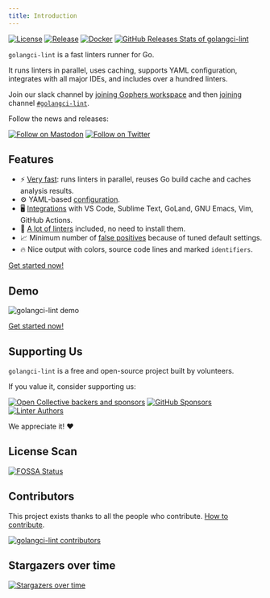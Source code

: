 ```yaml
---
title: Introduction
---
```



[![License](https://img.shields.io/github/license/golangci/golangci-lint)](https://github.com/golangci/golangci-lint/blob/master/LICENSE)
[![Release](https://img.shields.io/github/release/golangci/golangci-lint.svg)](https://github.com/golangci/golangci-lint/releases/latest)
[![Docker](https://img.shields.io/docker/pulls/golangci/golangci-lint)](https://hub.docker.com/r/golangci/golangci-lint)
[![GitHub Releases Stats of golangci-lint](https://img.shields.io/github/downloads/golangci/golangci-lint/total.svg?logo=github)](https://somsubhra.github.io/github-release-stats/?username=golangci&repository=golangci-lint)

`golangci-lint` is a fast linters runner for Go.

It runs linters in parallel, uses caching, supports YAML configuration,
integrates with all major IDEs, and includes over a hundred linters.

Join our slack <IconContainer color="#1DA1F2"><FaSlack /></IconContainer> channel by [joining Gophers workspace](https://invite.slack.golangbridge.org/)
and then [joining](https://gophers.slack.com/archives/CS0TBRKPC) channel [`#golangci-lint`](https://gophers.slack.com/archives/CS0TBRKPC).

Follow the news and releases:

[![Follow on Mastodon](https://img.shields.io/badge/mastodon-6364FF?style=for-the-badge&logo=mastodon&logoColor=white)](https://fosstodon.org/@golangcilint)
[![Follow on Twitter](https://img.shields.io/badge/twitter-1DA1F2?style=for-the-badge&logo=twitter&logoColor=white)](https://twitter.com/golangci)

## Features

- ⚡ [Very fast](/product/performance): runs linters in parallel, reuses Go build cache and caches analysis results.
- ⚙️ YAML-based [configuration](/usage/configuration).
- 🖥 [Integrations](/welcome/integrations) with VS Code, Sublime Text, GoLand, GNU Emacs, Vim, GitHub Actions.
- 🥇 [A lot of linters](/usage/linters) included, no need to install them.
- 📈 Minimum number of [false positives](/usage/false-positives) because of tuned default settings.
- 🔥 Nice output with colors, source code lines and marked `identifiers`.

[Get started now!](/welcome/install)

## Demo

![golangci-lint demo](./demo.svg)

<!--
Short 1.5 min video demo of analyzing [beego](https://github.com/astaxie/beego).
[![asciicast](https://asciinema.org/a/183662.svg)](https://asciinema.org/a/183662)
-->

[Get started now!](/welcome/install)

## Supporting Us

`golangci-lint` is a free and open-source project built by volunteers.

If you value it, consider supporting us:

[![Open Collective backers and sponsors](https://img.shields.io/opencollective/all/golangci-lint?logo=opencollective&style=for-the-badge)](https://opencollective.com/golangci-lint)
[![GitHub Sponsors](https://img.shields.io/badge/GitHub-Sponsor-blue?style=for-the-badge)](https://github.com/sponsors/ldez)
[![Linter Authors](https://img.shields.io/badge/Linter-Authors-blue?style=for-the-badge)](https://golangci-lint.run/product/thanks/)

We appreciate it! :heart:

## License Scan

[![FOSSA Status](https://app.fossa.io/api/projects/git%2Bgithub.com%2Fgolangci%2Fgolangci-lint.svg?type=large)](https://app.fossa.io/projects/git%2Bgithub.com%2Fgolangci%2Fgolangci-lint?ref=badge_large)

## Contributors

This project exists thanks to all the people who contribute. [How to contribute](/contributing/workflow/).

[![golangci-lint contributors](https://contributors-img.web.app/image?repo=golangci/golangci-lint)](https://github.com/golangci/golangci-lint/graphs/contributors)

<!-- TODO: use `allcontributors` -->

## Stargazers over time

[![Stargazers over time](https://starchart.cc/golangci/golangci-lint.svg)](https://starchart.cc/golangci/golangci-lint)
